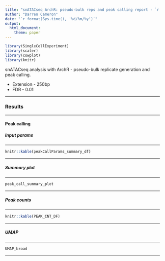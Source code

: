 ```yaml
---
title: "snATACseq ArchR: pseudo-bulk reps and peak calling report - `r REGION`"
author: "Darren Cameron"
date: "`r format(Sys.time(), '%d/%m/%y')`"
output: 
  html_document:
    theme: paper
---
```




```r
library(SingleCellExperiment)
library(scater)
library(cowplot)
library(knitr)
```

snATACseq analysis with ArchR - pseudo-bulk replicate generation and peak calling.

+ Extension - 250bp
+ FDR - 0.01

*** 


### Results {.tabset}

***

#### Peak calling {.tabset}

##### Input params

***

```R
knitr::kable(peakCallParams_summary_df)
```

***


##### Summary plot

***

```R
peak_call_summary_plot
```

***


##### Peak counts

***

```R
knitr::kable(PEAK_CNT_DF)
```

***

##### UMAP

***

```R
UMAP_broad
```

***



